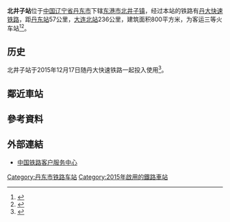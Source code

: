 {{Infobox China railway station 
|车站名称 = 北井子站
|图片 = 
|图片介绍 = 
|其他名称 = 
|英文名称 = Beijingzi Railway Station
|车站代码 = 
|电报码 = BRT
|拼音码 = BJZ
|车站位置 = [[中华人民共和国|中国]][[辽宁省|辽宁省]][[丹东市|丹东市]][[东港市|东港市]][[北井子鎮|北井子鎮]]
|归属 = [[沈阳铁路局|沈阳铁路局]]
|线路 = [[丹大城际铁路|丹大城际铁路]]
|车站等级 = [[三等站_(中铁)|三等站]]
|月台数目 = 2
|站台面 = 2
|股道数目 = 4
|坐标 = {{coord|39|53|49.72|N|123|53|49.66|E|display=inline,title}}
}}
'''北井子站'''位于[[中国|中国]][[辽宁省|辽宁省]][[丹东市|丹东市]]下辖[[东港市|东港市]][[北井子镇|北井子镇]]，经过本站的铁路有[[丹大快速铁路|丹大快速铁路]]，距[[丹东站|丹东站]]57公里，[[大连北站|大连北站]]236公里，建筑面积800平方米，为客运三等火车站<ref>{{cite news|url=http://www.jt.dl.gov.cn/bkzy/2317.html|title=丹大快铁今日正式开通运营|publisher=大连市交通局|deadurl=yes|archiveurl=https://web.archive.org/web/20160304185539/http://www.jt.dl.gov.cn/bkzy/2317.html|archivedate=2016-03-04|accessdate=2016-01-10}}</ref><ref>{{cite news|url=http://www.donggang.gov.cn/mshtml/2016-1/60791.html|title=北井子镇高铁时代到来|publisher=中国东港市网站|accessdate=2016-01-10|archive-date=2019-09-14|archive-url=https://web.archive.org/web/20190914130426/http://www.donggang.gov.cn/mshtml/2016-1/60791.html}}</ref>。

==历史==
北井子站于2015年12月17日随丹大快速铁路一起投入使用<ref>{{cite news|url=http://china.cnr.cn/ygxw/20151217/t20151217_520825924.shtml|title=丹大快速铁路今日开通运营 全程最快1小时45分|publisher=央广网|accessdate=2016-01-10|archive-date=2016-03-07|archive-url=https://web.archive.org/web/20160307065809/http://china.cnr.cn/ygxw/20151217/t20151217_520825924.shtml|dead-url=no}}</ref>。

==鄰近車站==
{{start rail box|[[中国铁路|中国铁路]]}}
{{s-inop|[[大孤山站|大孤山站]]}}
{{s-line|[[丹大快速铁路|丹大快速铁路]]}}
{{s-inop|[[东港北站|东港北站]]}}
{{end box}}

==參考資料==
{{reflist}}
==外部連結==
* [http://www.12306.cn/mormhweb/ 中国铁路客户服务中心]{{Wayback|url=http://www.12306.cn/mormhweb/ |date=20180205163941 }}
{{丹大城际铁路}}

[[Category:丹东市铁路车站|Category:丹东市铁路车站]]
[[Category:2015年啟用的鐵路車站|Category:2015年啟用的鐵路車站]]